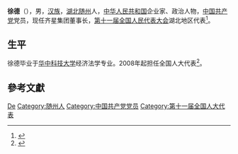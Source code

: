 {{Otheruses|other=名为徐德的其他人物|徐德}}

'''徐德'''（{{bd|1951年||}}），男，[[汉族|汉族]]，[[湖北|湖北]][[随州|随州]]人，[[中华人民共和国|中华人民共和国]]企业家、政治人物，[[中国共产党|中国共产党]]党员，现任齐星集团董事长，[[第十一届全国人民代表大会|第十一届全国人民代表大会]]湖北地区代表<ref>{{cite web|author=新华网|title=第十一届全国人大代表|url=http://news.xinhuanet.com/ziliao/2008-03/03/content_7708230.htm?node=36628|publisher=新华网|accessdate=2014-01-07|archive-date=2014-01-10|archive-url=https://web.archive.org/web/20140110211415/http://news.xinhuanet.com/ziliao/2008-03/03/content_7708230.htm?node=36628|dead-url=no}}</ref>。

== 生平 ==
徐德毕业于[[华中科技大学|华中科技大学]]经济法学专业。2008年起担任全国人大代表<ref>{{cite news|title=全国人大代表信息-徐德|url= http://210.82.31.1:8084/delegate/viewDelegate.action?dbid=111642|accessdate=2013-04-05|newspaper=全国人大网|archive-url=https://web.archive.org/web/20140514055648/http://www.npc.gov.cn/delegate/viewDelegate.action?dbid=111642|archive-date=2014-05-14|dead-url=yes}}</ref>。

== 參考文獻 ==
{{reflist}}

{{Authority control}}
{{DEFAULTSORT:Xu徐}}
[[Category:徐姓|De]]
[[Category:随州人|Category:随州人]]
[[Category:中国共产党党员|Category:中国共产党党员]]
[[Category:第十一届全国人大代表|Category:第十一届全国人大代表]]